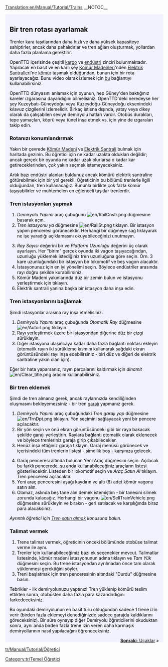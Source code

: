 [[Translation:en/Manual/Tutorial/Trains]]
__NOTOC__
{{en/Tabs|5|2
|tr/Manual/Tutorial/Öğretici|1. Başlangıç<!--
-->|tr/Manual/Tutorial/Öğretici/Otobüsler|2. Otobüsler<!--
-->|tr/Manual/Tutorial/Öğretici/Trenler|3. Trenler<!--
-->|tr/Manual/Tutorial/Öğretici/Uçaklar|4. Uçaklar<!--
-->|tr/Manual/Tutorial/Öğretici/Sonuç|5. Sonuç}}
<div style="padding:.5em 1em 1em 1em; border-top:none; background-color:#f1f2fe; color:#000;">
{{tr/Öğretici}}
==Bir tren rotası ayarlamak==
Trenler kara taşıtlarından daha hızlı ve daha yüksek kapasiteye sahiptirler, ancak daha pahalıdırlar ve tren ağları oluşturmak, yollardan daha fazla planlama gerektirir.

OpenTTD içerisinde çeşitli [[tr/kargo|kargo]] ve [[tr/endüstri|endüstri]] zinciri bulunmaktadır. Yapılacak en basit ve en karlı şey [[tr/Kömür Madeni|Kömür Madenleri]]'nden [[tr/Elektrik Santrali|Elektrik Santralleri]]'ne [[tr/kömür|kömür]] taşımak olduğundan, bunun için bir rota ayarlayacağız. Bunu video olarak izlemek için [http://www.cs.helsinki.fi/u/ihonkone/ottd_tut.ogg bu] bağlantıyı kullanabilirsiniz.

OpenTTD dünyasını anlamak için oyunun, hep Güney'den baktığınız kareler ızgarasına dayandığını bilmelisiniz. OpenTTD'deki neredeyse her şey Kuzeybatı-Güneydoğu veya Kuzeydoğu-Güneydoğu eksenindeki kılavuz çizgilerini izlemelidir. Birkaç istisna dışında, yatay veya dikey olarak da çalışabilen seviye demiryolu hatları vardır. Otobüs durakları, tepe yamaçları, köprü veya tünel inşa etmek vs. için yine de ızgaraları takip edin.

===Rotanızı konumlandırmak===
Yakın bir çevrede [[tr/Kömür Madeni|Kömür Madeni]] ve [[tr/Elektrik Santrali|Elektrik Santrali]] bulmak için haritada gezinin. Bu öğretici için ne kadar uzakta oldukları değildir; ancak gerçek bir oyunda ne kadar uzak olurlarsa o kadar kar getireceklerinden, ''çok'' yakın seçmek istemeyeceksiniz.
{{en/Phototable|[[File:en/tutorial1.png|400px]]|Yakında bir kömür madeni bulunduran elektrik santrali.|none}}

Artık bazı endüstri alanları buldunuz ancak kömürü elektrik santraline götürebilmek için bir yol gerekli. Öğreticinin bu bölümü trenlerle ilgili olduğundan, tren kullanacağız. Bununla birlikte çok fazla kömür taşıyabilirler ve muhtemelen en eğlenceli taşıtlar trenlerdir.

===Tren istasyonları yapmak===
{{en/Phototable|[[File:en/Railroad Construction.png]]|Demiryolu yapımı araç çubuğu.|none|6=:}}
#''Demiryolu Yapımı'' araç çubuğunu [[File:en/RailCnstr.png]] düğmesine basarak açın.
#''Tren istasyonu ya'' düğmesine [[File:en/RailSt.png]] tıklayın. Bir istasyon yapım penceresi görünecektir. Herhangi bir düğmeye sağ tıklayarak ne işe yaradığı açıklamasını okuyabileceğinizi unutmayın.
{{en/Phototable|[[File:en/stationgui.png]]|Tren istasyon seçim penceresi.|none|6=:}}
<ol start="3">
<li>''Ray Sayısı'' değerini bir ve ''Platform Uzunluğu'' değerini üç olarak ayarlayın. Her "birim" gerçek oyunda iki vagon taşıyacağından, uzunluğu yüklemek istediğiniz tren uzunluğuna göre seçin. Örn. 3 kare uzunluğundaki bir istasyon bir lokomotif ve beş vagon alacaktır.
<li>İstasyonunuz için en iyi yönelimi seçin. Böylece endüstriler arasında rayı doğru şekilde kurabilirsiniz.
<li>Kömür Madeni yakınlarında düz bir zemin bulun ve istasyonu yerleştirmek için tıklayın.
<li>Elektrik santrali yanına başka bir istasyon daha inşa edin.
</ol>
{{en/Phototable|[[File:en/tutorial2.png|400px]]|Endüstri yakınlarındaki istasyonlarınız.|none|6=:}}

===Tren istasyonlarını bağlamak===
Şimdi istasyonlar arasına ray inşa etmelisiniz.

#''Demiryolu Yapımı'' araç çubuğunda ''Otomatik Ray'' düğmesine [[File:en/Autorl.png]] tıklayın.
#Rayı yerleştirmek üzere bir istasyondan diğerine düz bir çizgi sürükleyin.
#Diğer istasyona ulaşıncaya kadar daha fazla bağlantı noktası ekleyin (otomatik rayın iki sürükleme kısmını kullanarak sağdaki ekran görüntüsündeki rayı inşa edebilirsiniz - biri düz ve diğeri de elektrik santraline yakın olan için).
{{en/Phototable|[[File:en/tutorial3.png|400px]]|Bağlı istasyonlar.|none|6=:}}

Eğer bir hata yaparsanız, rayın parçalarını kaldırmak için ''dinamit'' [[File:en/Clear title.png]] aracını kullanabilirsiniz.

===Bir tren eklemek===
Şimdi de tren almanız gerek, ancak raylarınızda kendiliğinden oluşmasını bekleyemezsiniz - bir tren [[tr/Garaj|garajı]] yapmanız gerek.

#''Demiryolu Yapımı'' araç çubuğundaki ''Tren garajı yap'' düğmesine [[File:en/TrnDpt.png]] tıklayın. Yön seçimini sağlayacak yeni bir pencere açılacaktır.
#Bir yön seçin ve önü ekran görüntüsündeki gibi bir raya bakacak şekilde garajı yerleştirin. Raylara bağlantı otomatik olarak eklenecek ve böylece trenleriniz garaja girip çıkabilecekler.
#Henüz inşa ettiğiniz garaja tıklayın. Garaj menüsü görünecek ve içerisindeki tüm trenlerin listesi - şimdilik boş - karşınıza gelecek.
{{en/Phototable|[[File:en/tutorial4.png|400px]]|Garaj penceresi|none|6=:}}
<ol start="4">
<li>Garaj penceresi altında bulunan Yeni Araç düğmesini seçin. Açılacak bu farklı pencerede, şu anda kullanabileceğiniz araçların listesi gösterilecektir. Listeden bir lokomotif seçin ve ''Araç Satın Al'' tıklayın. Tren penceresi açılacaktır.
<li>Yeni araç penceresini aşağı kaydırın ve altı (6) adet kömür vagonu satın alın.
<li>Olamaz, aslında beş tane alın demek istemiştim - bir tanesini silmek zorunda kalacağız. Herhangi bir vagonu [[File:en/SellTrainVehicle.png]] düğmesine sürükleyin ve bırakın - geri satılacak ve karşılığında biraz para alacaksınız.
</ol>
''Ayrıntılı öğretici için [[tr/Tren satın almak|Tren satın almak]] konusuna bakın.''

===Talimat vermek===
#Trene talimat vermek, öğreticinin önceki bölümünde otobüse talimat verme ile aynı.
#Trenler için kullanabileceğimiz bazı ek seçenekler mevcut. Talimatlar listesinde, kömür madeni istasyonunun adına tıklayın ve ''Tam Yük'' düğmesini seçin. Bu trene istasyondan ayrılmadan önce tam olarak yüklenmesi gerektiğini söyler.
#Treni başlatmak için tren penceresinin altındaki "Durdu" düğmesine basın.

Tebrikler - ilk demiryolunuzu yaptınız! Tren yüklenip kömürü teslim ettikten sonra, otobüsten daha fazla para kazandırdığını farkedeceksiniz.

Bu oyundaki demiryolunun en basit türü olduğundan sadece 1 trene izin verir (birden fazla eklemeyi denediğinizde sadece garajda kaldıklarını göreceksiniz). Bir süre oynayıp diğer Demiryolu öğreticilerini okuduktan sonra, aynı anda birden fazla trene izin veren daha karmaşık demiryollarının nasıl yapılacağını öğreneceksiniz.

<span style="float: right">[[tr/Manual/Tutorial/Öğretici/Uçaklar|'''Sonraki''': Uçaklar]] &raquo;</span>
</div>
[[tr/Manual/Tutorial/Öğretici]]
[[Category:tr/Temel Öğretici]]